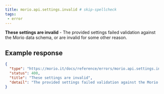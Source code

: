 ```yaml
---
title: morio.api.settings.invalid # skip-spellcheck
tags:
 - error
---
```



<!-- MORIO_AUTO_GENERATED_CONTENT_STARTS - Manual changes made below will be overwritten skip-spellcheck -->
__These settings are invalid__ - The provided settings failed validation against the Morio data schema, or are invalid for some other reason.
<!-- MORIO_AUTO_GENERATED_CONTENT_ENDS - Manual changes made above will be overwritten skip-spellcheck -->


<!-- MORIO_AUTO_GENERATED_CONTENT_STARTS - Manual changes made below will be overwritten skip-spellcheck -->
## Example response

```json
{
  "type": "https://morio.it/docs/reference/errors/morio.api.settings.invalid",
  "status": 400,
  "title": "These settings are invalid",
  "detail": "The provided settings failed validation against the Morio data schema, or are invalid for some other reason."
}
```
<!-- MORIO_AUTO_GENERATED_CONTENT_ENDS - Manual changes made above will be overwritten skip-spellcheck -->
